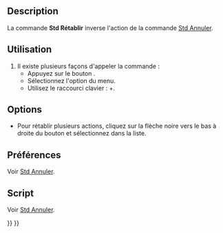 <languages/>

{{Docnav/fr
|[[Std_Undo/fr|Annuler]]
|[[Std_Cut/fr|Couper]]
|[[Std_Edit_Menu/fr|Menu Édition]]
|IconL=Std_Undo.svg
|IconR=Std_Cut.svg
|IconC=Freecad.svg
}}

<div class="mw-translate-fuzzy">
{{GuiCommand/fr
|Name=Std Redo
|Name/fr=Std Rétablir
|MenuLocation=Édition → Rétablir
|Workbenches=Tous
|Shortcut={{KEY|Ctrl}}+{{KEY|Y}}
|SeeAlso=[[Std_Undo/fr|Std Annuler]]
}}
</div>

==Description== 

La commande '''Std Rétablir''' inverse l'action de la commande [[Std_Undo/fr|Std Annuler]].

<span id="Usage"></span>
==Utilisation==

<div class="mw-translate-fuzzy">
# Il existe plusieurs façons d'appeler la commande :
#* Appuyez sur le bouton {{Button|[[Image:Std_Redo.svg|16px]] [[Std_Redo/fr|Rétablir]]}}.
#* Sélectionnez l'option {{MenuCommand|Édition → [[Image:Std_Redo.svg|16px]] Rétablir}} du menu.
#* Utilisez le raccourci clavier : {{KEY|Ctrl}}+{{KEY|Y}}.
</div>

==Options==

<div class="mw-translate-fuzzy">
* Pour rétablir plusieurs actions, cliquez sur la flèche noire vers le bas à droite du bouton {{Button|[[Image:Std_Redo.svg|16px]] [[Std_Redo|Rétablir]]}} et sélectionnez dans la liste.
</div>

<span id="Preferences"></span>
==Préférences==

Voir [[Std_Undo/fr#Préférences|Std Annuler]].

<span id="Scripting"></span>
==Script==

Voir [[Std_Undo/fr#Script|Std Annuler]].


{{Docnav/fr
|[[Std_Undo/fr|Annuler]]
|[[Std_Cut/fr|Couper]]
|[[Std_Edit_Menu/fr|Menu Édition]]
|IconL=Std_Undo.svg
|IconR=Std_Cut.svg
|IconC=Freecad.svg
}}

{{Std_Base_navi{{#translation:}}}}
{{Userdocnavi{{#translation:}}}}